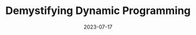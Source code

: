 ---
templateKey: blog
published: false
title: "Demystifying Dynamic Programming"
slug: demystifying-dynamic-programming
date: 2023-07-17
featureImage: images/feature.jpg
tags: ["Algorithms", "Gradient Descent"]
category: "Tutorial"
excerpt: ""
pinned: true
---